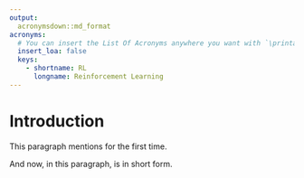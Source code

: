 ```yaml
---
output:
  acronymsdown::md_format
acronyms:
  # You can insert the List Of Acronyms anywhere you want with `\printacronyms`
  insert_loa: false
  keys:
    - shortname: RL
      longname: Reinforcement Learning
---
```


# Introduction {#intro}

This paragraph mentions \acr{RL} for the first time.

\printacronyms

And now, in this paragraph, \acr{RL} is in short form.
